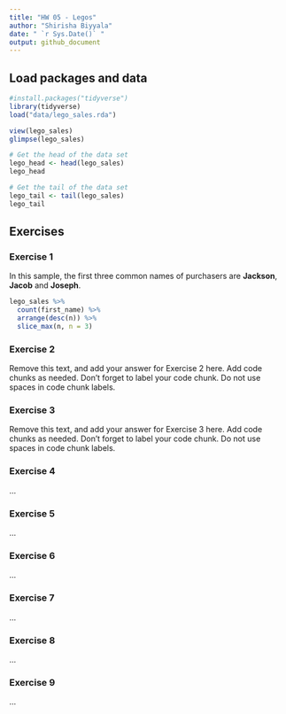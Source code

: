 ---
title: "HW 05 - Legos"
author: "Shirisha Biyyala"
date: " `r Sys.Date()` "
output: github_document
---

## Load packages and data

```{r load-packages-and-data, message = FALSE}
#install.packages("tidyverse")
library(tidyverse)
load("data/lego_sales.rda")
```

```{r view-data}
view(lego_sales)
glimpse(lego_sales)

# Get the head of the data set
lego_head <- head(lego_sales)
lego_head

# Get the tail of the data set
lego_tail <- tail(lego_sales)
lego_tail
```


## Exercises

### Exercise 1

In this sample, the first three common names of purchasers are **Jackson**, **Jacob** and **Joseph**.

```{r common-first-names}
lego_sales %>%
  count(first_name) %>%
  arrange(desc(n)) %>%
  slice_max(n, n = 3)
```


### Exercise 2

Remove this text, and add your answer for Exercise 2 here.
Add code chunks as needed.
Don't forget to label your code chunk.
Do not use spaces in code chunk labels.


### Exercise 3

Remove this text, and add your answer for Exercise 3 here.
Add code chunks as needed.
Don't forget to label your code chunk.
Do not use spaces in code chunk labels.

### Exercise 4

...

### Exercise 5

...

### Exercise 6

...

### Exercise 7

...

### Exercise 8

...

### Exercise 9

...
